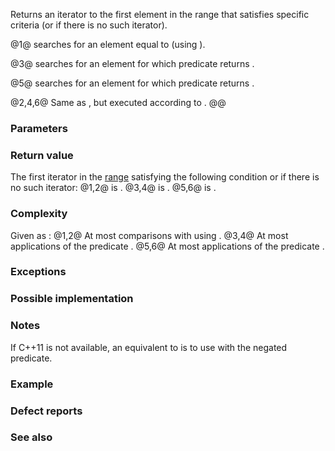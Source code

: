 {{cpp/title|find|find_if|find_if_not}}
{{cpp/algorithm/navbar}}
{{dcl begin}}
{{dcl header|algorithm}}
{{dcl rev begin|num=1}}
{{dcla|anchor=1|constexpr=c++20|until=c++26|
template&lt; class InputIt, class T &gt;
InputIt find( InputIt first, InputIt last, const T&amp; value );
}}
{{dcl|since=c++26|1=
template&lt; class InputIt, class T = typename std::iterator_traits
                                       &lt;InputIt&gt;::value_type &gt;
constexpr InputIt find( InputIt first, InputIt last, const T&amp; value );
}}
{{dcl rev end}}
{{dcl rev begin|num=2}}
{{dcl|since=c++17|until=c++26|
template&lt; class ExecutionPolicy, class ForwardIt, class T &gt;
ForwardIt find( ExecutionPolicy&amp;&amp; policy,
                ForwardIt first, ForwardIt last, const T&amp; value );
}}
{{dcl|since=c++26|1=
template&lt; class ExecutionPolicy,
          class ForwardIt, class T = typename std::iterator_traits
                                         &lt;ForwardIt&gt;::value_type &gt;
ForwardIt find( ExecutionPolicy&amp;&amp; policy,
                ForwardIt first, ForwardIt last, const T&amp; value );
}}
{{dcl rev end}}
{{dcla|num=3|constexpr=c++20|
template&lt; class InputIt, class UnaryPred &gt;
InputIt find_if( InputIt first, InputIt last, UnaryPred p );
}}
{{dcl|num=4|since=c++17|
template&lt; class ExecutionPolicy, class ForwardIt, class UnaryPred &gt;
ForwardIt find_if( ExecutionPolicy&amp;&amp; policy,
                   ForwardIt first, ForwardIt last, UnaryPred p );
}}
{{dcla|num=5|since=c++11|constexpr=c++20|
template&lt; class InputIt, class UnaryPred &gt;
InputIt find_if_not( InputIt first, InputIt last, UnaryPred q );
}}
{{dcl|num=6|since=c++17|
template&lt; class ExecutionPolicy, class ForwardIt, class UnaryPred &gt;
ForwardIt find_if_not( ExecutionPolicy&amp;&amp; policy,
                       ForwardIt first, ForwardIt last, UnaryPred q );
}}
{{dcl end}}

Returns an iterator to the first element in the range {{range|first|last}} that satisfies specific criteria (or {{c|last}} if there is no such iterator).

@1@ {{tt|find}} searches for an element equal to {{c|value}} (using {{tt|1=operator==}}).

@3@ {{tt|find_if}} searches for an element for which predicate {{c|p}} returns {{c|true}}.

@5@ {{tt|find_if_not}} searches for an element for which predicate {{c|q}} returns {{c|false}}.

@2,4,6@ Same as {{v|1,3,5}}, but executed according to {{c|policy}}.
@@ {{cpp/algorithm/parallel overload precondition|plural=yes}}

===Parameters===
{{par begin}}
{{par|first, last|the range of elements to examine}}
{{par|value|value to compare the elements to}}
{{par exec pol}}
{{par pred1|p|value=true|for the required element|p1=InputIt}}
{{par pred1|q|value=false|for the required element|p1=InputIt}}
{{par hreq}}
{{par req named|InputIt|InputIterator}}
{{par req named|ForwardIt|ForwardIterator}}
{{par req named|UnaryPredicate|Predicate}}
{{par end}}

===Return value===
The first iterator {{c|it}} in the [[cpp/iterator#Ranges|range]] {{range|first|last}} satisfying the following condition or {{c|last}} if there is no such iterator:
@1,2@ {{c|1=*it == value}} is {{c|true}}.
@3,4@ {{c|1=p(*it)}} is {{c|true}}.
@5,6@ {{c|1=q(*it)}} is {{c|false}}.

===Complexity===
Given {{mathjax-or|\(\scriptsize N\)|N}} as {{c|std::distance(first, last)}}:
@1,2@ At most {{mathjax-or|\(\scriptsize N\)|N}} comparisons with {{c|value}} using {{tt|1=operator==}}.
@3,4@ At most {{mathjax-or|\(\scriptsize N\)|N}} applications of the predicate {{c|p}}.
@5,6@ At most {{mathjax-or|\(\scriptsize N\)|N}} applications of the predicate {{c|q}}.

===Exceptions===
{{cpp/algorithm/parallel exceptions reporting behavior}}

===Possible implementation===
{{eq impl
|title1=find|ver1=1|1=
template&lt;class InputIt, class T = typename std::iterator_traits&lt;InputIt&gt;::value_type&gt;
constexpr InputIt find(InputIt first, InputIt last, const T&amp; value)
{
    for (; first != last; ++first)
        if (*first == value)
            return first;
    
    return last;
}
|title2=find_if|ver2=3|2=
template&lt;class InputIt, class UnaryPred&gt;
constexpr InputIt find_if(InputIt first, InputIt last, UnaryPred p)
{
    for (; first != last; ++first)
        if (p(*first))
            return first;
    
    return last;
}
|title3=find_if_not|ver3=5|3=
template&lt;class InputIt, class UnaryPred&gt;
constexpr InputIt find_if_not(InputIt first, InputIt last, UnaryPred q)
{
    for (; first != last; ++first)
        if (!q(*first))
            return first;
    
    return last;
}
}}

===Notes===
If C++11 is not available, an equivalent to {{tt|std::find_if_not}} is to use {{tt|std::find_if}} with the negated predicate.
{{eq fun|1=
template&lt;class InputIt, class UnaryPred&gt;
InputIt find_if_not(InputIt first, InputIt last, UnaryPred q)
{
    return std::find_if(first, last, std::not1(q));
}
}}

{{feature test macro|__cpp_lib_algorithm_default_value_type|value=202403|std=C++26|[[cpp/language/list initialization|List-initialization]] for algorithms {{vl|1,2}}}}

===Example===
{{example
|The following example finds numbers in given sequences.
|code=
#include &lt;algorithm&gt;
#include &lt;array&gt;
#include &lt;cassert&gt;
#include &lt;complex&gt;
#include &lt;initializer_list&gt;
#include &lt;iostream&gt;
#include &lt;vector&gt;

bool is_even(int i)
{
    return i % 2 == 0;
}

void example_contains()
{
    const auto haystack = {1, 2, 3, 4};

    for (const int needle : {3, 5})
        if (std::find(haystack.begin(), haystack.end(), needle) == haystack.end())
            std::cout &lt;&lt; "haystack does not contain " &lt;&lt; needle &lt;&lt; '\n';
        else
            std::cout &lt;&lt; "haystack contains " &lt;&lt; needle &lt;&lt; '\n';
}

void example_predicate()
{
    for (const auto&amp; haystack : {std::array{3, 1, 4}, {1, 3, 5}&lt;!----&gt;})
    {
        const auto it = std::find_if(haystack.begin(), haystack.end(), is_even);
        if (it != haystack.end())
            std::cout &lt;&lt; "haystack contains an even number " &lt;&lt; *it &lt;&lt; '\n';
        else
            std::cout &lt;&lt; "haystack does not contain even numbers\n";
    }
}

void example_list_init()
{
    std::vector&lt;std::complex&lt;double&gt;&gt; haystack{&lt;!----&gt;{4.0, 2.0}&lt;!----&gt;};
#ifdef __cpp_lib_algorithm_default_value_type
    // T gets deduced making list-initialization possible
    const auto it = std::find(haystack.begin(), haystack.end(), {4.0, 2.0});
#else
    const auto it = std::find(haystack.begin(), haystack.end(), std::complex{4.0, 2.0});
#endif
    assert(it == haystack.begin());  
}

int main()
{
    example_contains();
    example_predicate();
    example_list_init();
}
|output=
haystack contains 3
haystack does not contain 5
haystack contains an even number 4
haystack does not contain even numbers
}}

===Defect reports===
{{dr list begin}}
{{dr list item|wg=lwg|dr=283|std=C++98|before={{tt|T}} was required to be {{named req|EqualityComparable}}, but&lt;br&gt;the value type of {{tt|InputIt}} might not be {{tt|T}}|after=removed the requirement}}
{{dr list end}}

===See also===
{{dsc begin}}
{{dsc inc|cpp/algorithm/dsc adjacent_find}}
{{dsc inc|cpp/algorithm/dsc find_end}}
{{dsc inc|cpp/algorithm/dsc find_first_of}}
{{dsc inc|cpp/algorithm/dsc mismatch}}
{{dsc inc|cpp/algorithm/dsc search}}
{{dsc inc|cpp/algorithm/ranges/dsc find}}
{{dsc end}}

{{langlinks|de|es|fr|it|ja|pt|ru|zh}}